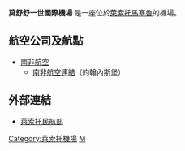 {{Infobox Airport |
airport_name = 莫舒舒一世國際機場<br>{{lang|en|Moshoeshoe I International Airport}}|
open = |
type = 民用|
run by = 萊索托民航部 |
location = [[萊索托|萊索托]][[馬塞魯|馬塞魯]]|
elevation = 1,630米（5,348呎）|
IATA = MSU |
ICAO = FXMM |
coordinates  = {{coord|29|27|44|S|27|33|9|E|type:airport}}|
website =  |
runway1_heading = 4/22 |
runway1_feet = 10,498 |
runway1_meter = 3,200 |
runway1_surface = 柏油 |
runway2_heading = 11/29 |
runway2_feet = 3,344 |
runway2_meter = 1,010 |
runway2_surface = 柏油 |
footnotes  = | 
}}

'''莫舒舒一世國際機場''' {{airport codes|MSU|FXMM}}是一座位於[[萊索托|萊索托]][[馬塞魯|馬塞魯]]的機場。

==航空公司及航點==
*[[南非航空|南非航空]]
**[[南非航空連結|南非航空連結]]（約翰內斯堡）

==外部連結==
* [https://web.archive.org/web/20160325035207/http://www.civilair.gov.ls/ 萊索托民航部]

[[Category:萊索托機場|Category:萊索托機場]]
[[Category:冠以人名的非洲機場|M]]